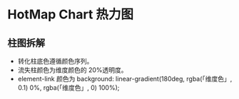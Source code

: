 
# HotMap Chart 热力图

## 柱图拆解

- 转化柱底色遵循颜色序列。
- 流失柱颜色为维度颜色的 20%透明度。
- element-link 颜色为 background: linear-gradient(180deg, rgba(「维度色」, 0.1) 0%, rgba(「维度色」, 0) 100%);
